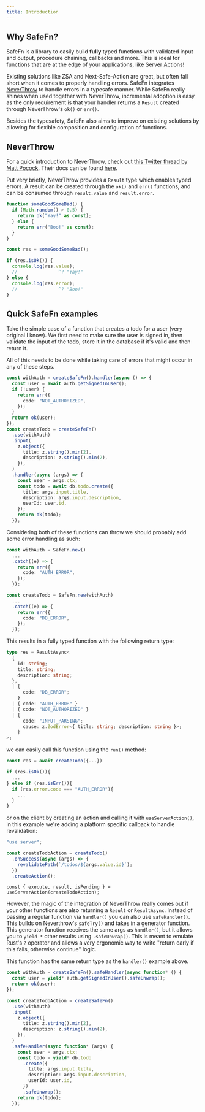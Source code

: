 ```yaml
---
title: Introduction
---
```


## Why SafeFn?

SafeFn is a library to easily build **fully** typed functions with validated input and output, procedure chaining, callbacks and more. This is ideal for functions that are at the edge of your applications, like Server Actions!

Existing solutions like ZSA and Next-Safe-Action are great, but often fall short when it comes to properly handling errors. SafeFn integrates [NeverThrow](https://github.com/supermacro/neverthrow) to handle errors in a typesafe manner.
While SafeFn really shines when used together with NeverThrow, incremental adoption is easy as the only requirement is that your handler returns a `Result` created through NeverThrow's `ok()` or `err()`.

Besides the typesafety, SafeFn also aims to improve on existing solutions by allowing for flexible composition and configuration of functions.

## NeverThrow

For a quick introduction to NeverThrow, check out [this Twitter thread by Matt Pocock](https://x.com/mattpocockuk/status/1825552684994457946). Their docs can be found [here](https://github.com/supermacro/neverthrow).

Put very briefly, NeverThrow provides a `Result` type which enables typed errors. A result can be created through the `ok()` and `err()` functions, and can be consumed through `result.value` and `result.error`.

```ts
function someGoodSomeBad() {
  if (Math.random() > 0.5) {
    return ok("Yay!" as const);
  } else {
    return err("Boo!" as const);
  }
}

const res = someGoodSomeBad();

if (res.isOk()) {
  console.log(res.value);
  //               ^? "Yay!"
} else {
  console.log(res.error);
  //               ^? "Boo!"
}
```

## Quick SafeFn examples

Take the simple case of a function that creates a todo for a user (very original I know).
We first need to make sure the user is signed in, then validate the input of the todo, store it in the database if it's valid and then return it.

All of this needs to be done while taking care of errors that might occur in any of these steps.

```ts
const withAuth = createSafeFn().handler(async () => {
  const user = await auth.getSignedInUser();
  if (!user) {
    return err({
      code: "NOT_AUTHORIZED",
    });
  }
  return ok(user);
});
const createTodo = createSafeFn()
  .use(withAuth)
  .input(
    z.object({
      title: z.string().min(2),
      description: z.string().min(2),
    }),
  )
  .handler(async (args) => {
    const user = args.ctx;
    const todo = await db.todo.create({
      title: args.input.title,
      description: args.input.description,
      userId: user.id,
    });
    return ok(todo);
  });
```

Considering both of these functions can throw we should probably add some error handling as such:

```ts
const withAuth = SafeFn.new()
  ...
  .catch((e) => {
    return err({
      code: "AUTH_ERROR",
    });
  });

const createTodo = SafeFn.new(withAuth)
  ...
  .catch((e) => {
    return err({
      code: "DB_ERROR",
    });
  });
```

This results in a fully typed function with the following return type:

```ts
type res = ResultAsync<
  {
    id: string;
    title: string;
    description: string;
  },
  | {
      code: "DB_ERROR";
    }
  | { code: "AUTH_ERROR" }
  | { code: "NOT_AUTHORIZED" }
  | {
      code: "INPUT_PARSING";
      cause: z.ZodError<{ title: string; description: string }>;
    }
>;
```

we can easily call this function using the `run()` method:

```ts
const res = await createTodo({...})

if (res.isOk()){
  ...
} else if (res.isErr()){
  if (res.error.code === "AUTH_ERROR"){
    ...
  }
}
```

or on the client by creating an action and calling it with `useServerAction()`, in this example we're adding a platform specific callback to handle revalidation:

```ts title="server/... .ts"
"use server";

const createTodoAction = createTodo()
  .onSuccess(async (args) => {
    revalidatePath(`/todos/${args.value.id}`);
  })
  .createAction();
```

```tsx title="client/... .tsx"
const { execute, result, isPending } = useServerAction(createTodoAction);
```

However, the magic of the integration of NeverThrow really comes out if your other functions are also returning a `Result` or `ResultAsync`. Instead of passing a regular function via `handler()` you can also use `safeHandler()`.
This builds on Neverthrow's `safeTry()` and takes in a generator function. This generator function receives the same args as `handler()`, but it allows you to `yield *` other results using `.safeUnwrap()`.
This is meant to emulate Rust's `?` operator and allows a very ergonomic way to write "return early if this fails, otherwise continue" logic.

This function has the same return type as the `handler()` example above.

```ts
const withAuth = createSafeFn().safeHandler(async function* () {
  const user = yield* auth.getSignedInUser().safeUnwrap();
  return ok(user);
});

const createTodoAction = createSafeFn()
  .use(withAuth)
  .input(
    z.object({
      title: z.string().min(2),
      description: z.string().min(2),
    }),
  )
  .safeHandler(async function* (args) {
    const user = args.ctx;
    const todo = yield* db.todo
      .create({
        title: args.input.title,
        description: args.input.description,
        userId: user.id,
      })
      .safeUnwrap();
    return ok(todo);
  });
```
